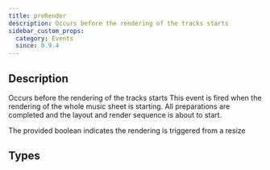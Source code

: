```yaml
---
title: preRender
description: Occurs before the rendering of the tracks starts
sidebar_custom_props:
  category: Events
  since: 0.9.4
---
```


<SinceBadge since="0.9.4" />


## Description
Occurs before the rendering of the tracks starts This event is fired when the rendering of the whole music sheet is starting. All
preparations are completed and the layout and render sequence is about to start.

The provided boolean indicates the rendering is triggered from a resize

<EventDescription />

## Types

<TypeTable>
    <TypeRow type="js" name="function (args: boolean): void" />
    <TypeRow type="net" name="System.Action<bool>" />
    <TypeRow type="android" name="(args: Boolean) -> Unit" />
</TypeTable>

